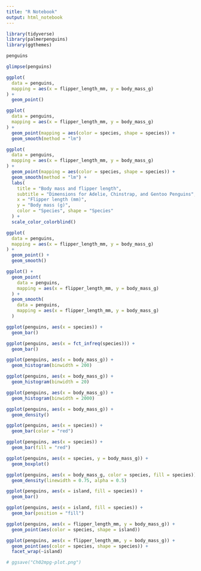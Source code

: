 ```yaml
---
title: "R Notebook"
output: html_notebook
---
```


```r
library(tidyverse)
library(palmerpenguins)
library(ggthemes)
```

```r
penguins
```

```r
glimpse(penguins)
```

```r
ggplot(
  data = penguins,
  mapping = aes(x = flipper_length_mm, y = body_mass_g)
) +
  geom_point()
```

```r
ggplot(
  data = penguins,
  mapping = aes(x = flipper_length_mm, y = body_mass_g)
) +
  geom_point(mapping = aes(color = species, shape = species)) +
  geom_smooth(method = "lm")
```

```r
ggplot(
  data = penguins,
  mapping = aes(x = flipper_length_mm, y = body_mass_g)
) +
  geom_point(mapping = aes(color = species, shape = species)) +
  geom_smooth(method = "lm") +
  labs(
    title = "Body mass and flipper length",
    subtitle = "Dimensions for Adelie, Chinstrap, and Gentoo Penguins",
    x = "Flipper length (mm)",
    y = "Body mass (g)",
    color = "Species", shape = "Species"
  ) +
  scale_color_colorblind()
```

```r
ggplot(
  data = penguins,
  mapping = aes(x = flipper_length_mm, y = body_mass_g)
) +
  geom_point() +
  geom_smooth()

ggplot() +
  geom_point(
    data = penguins,
    mapping = aes(x = flipper_length_mm, y = body_mass_g)
  ) +
  geom_smooth(
    data = penguins,
    mapping = aes(x = flipper_length_mm, y = body_mass_g)
  )
```

```r
ggplot(penguins, aes(x = species)) +
  geom_bar()
```

```r
ggplot(penguins, aes(x = fct_infreq(species))) +
  geom_bar()
```

```r
ggplot(penguins, aes(x = body_mass_g)) +
  geom_histogram(binwidth = 200)
```

```r
ggplot(penguins, aes(x = body_mass_g)) +
  geom_histogram(binwidth = 20)

ggplot(penguins, aes(x = body_mass_g)) +
  geom_histogram(binwidth = 2000)
```

```r
ggplot(penguins, aes(x = body_mass_g)) +
  geom_density()
```

```r
ggplot(penguins, aes(x = species)) +
  geom_bar(color = "red")

ggplot(penguins, aes(x = species)) +
  geom_bar(fill = "red")
```

```r
ggplot(penguins, aes(x = species, y = body_mass_g)) +
  geom_boxplot()
```

```r
ggplot(penguins, aes(x = body_mass_g, color = species, fill = species)) +
  geom_density(linewidth = 0.75, alpha = 0.5)
```

```r
ggplot(penguins, aes(x = island, fill = species)) +
  geom_bar()
```

```r
ggplot(penguins, aes(x = island, fill = species)) +
  geom_bar(position = "fill")
```

```r
ggplot(penguins, aes(x = flipper_length_mm, y = body_mass_g)) +
  geom_point(aes(color = species, shape = island))
```

```r
ggplot(penguins, aes(x = flipper_length_mm, y = body_mass_g)) +
  geom_point(aes(color = species, shape = species)) +
  facet_wrap(~island)
```

```r
# ggsave("Ch02mpg-plot.png")
```
